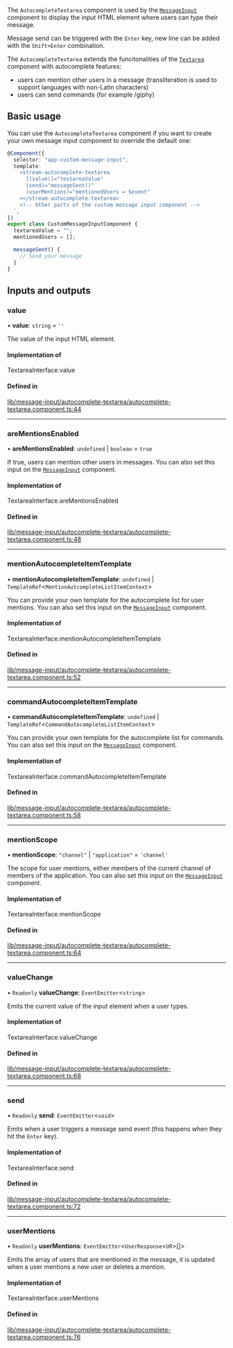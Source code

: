 The `AutocompleteTextarea` component is used by the [`MessageInput`](./MessageInputComponent.mdx) component to display the input HTML element where users can type their message.

Message send can be triggered with the `Enter` key, new line can be added with the `Shift+Enter` combination.

The `AutocompleteTextarea` extends the funcitonalities of the [`Textarea`](./TextareaComponent.mdx) component with autocomplete features:

- users can mention other users in a message (transliteration is used to support languages with non-Latin characters)
- users can send commands (for example /giphy)

## Basic usage

You can use the `AutocompleteTextarea` component if you want to create your own message input component to override the default one:

```typescript
@Component({
  selector: "app-custom-message-input",
  template: `
    <stream-autocomplete-textarea
      [(value)]="textareaValue"
      (send)="messageSent()"
      (userMentions)="mentionedUsers = $event"
    ></stream-autocomplete-textarea>
    <!-- Other parts of the custom message input component -->
  `,
})
export class CustomMessageInputComponent {
  textareaValue = "";
  mentionedUsers = [];

  messageSent() {
    // Send your message
  }
}
```

[//]: # "Start of generated content"
## Inputs and outputs 


### value

• **value**: `string` = `''`

The value of the input HTML element.

#### Implementation of

TextareaInterface.value

#### Defined in

[lib/message-input/autocomplete-textarea/autocomplete-textarea.component.ts:44](https://github.com/GetStream/stream-chat-angular/blob/71c01b2/projects/stream-chat-angular/src/lib/message-input/autocomplete-textarea/autocomplete-textarea.component.ts#L44)

___

### areMentionsEnabled

• **areMentionsEnabled**: `undefined` \| `boolean` = `true`

If true, users can mention other users in messages. You can also set this input on the [`MessageInput`](./MessageInputComponent.mdx/#inputs-and-outputs) component.

#### Implementation of

TextareaInterface.areMentionsEnabled

#### Defined in

[lib/message-input/autocomplete-textarea/autocomplete-textarea.component.ts:48](https://github.com/GetStream/stream-chat-angular/blob/71c01b2/projects/stream-chat-angular/src/lib/message-input/autocomplete-textarea/autocomplete-textarea.component.ts#L48)

___

### mentionAutocompleteItemTemplate

• **mentionAutocompleteItemTemplate**: `undefined` \| `TemplateRef`<`MentionAutcompleteListItemContext`\>

You can provide your own template for the autocomplete list for user mentions. You can also set this input on the [`MessageInput`](./MessageInputComponent.mdx/#inputs-and-outputs) component.

#### Implementation of

TextareaInterface.mentionAutocompleteItemTemplate

#### Defined in

[lib/message-input/autocomplete-textarea/autocomplete-textarea.component.ts:52](https://github.com/GetStream/stream-chat-angular/blob/71c01b2/projects/stream-chat-angular/src/lib/message-input/autocomplete-textarea/autocomplete-textarea.component.ts#L52)

___

### commandAutocompleteItemTemplate

• **commandAutocompleteItemTemplate**: `undefined` \| `TemplateRef`<`CommandAutocompleteListItemContext`\>

You can provide your own template for the autocomplete list for commands. You can also set this input on the [`MessageInput`](./MessageInputComponent.mdx/#inputs-and-outputs) component.

#### Implementation of

TextareaInterface.commandAutocompleteItemTemplate

#### Defined in

[lib/message-input/autocomplete-textarea/autocomplete-textarea.component.ts:58](https://github.com/GetStream/stream-chat-angular/blob/71c01b2/projects/stream-chat-angular/src/lib/message-input/autocomplete-textarea/autocomplete-textarea.component.ts#L58)

___

### mentionScope

• **mentionScope**: ``"channel"`` \| ``"application"`` = `'channel'`

The scope for user mentions, either members of the current channel of members of the application. You can also set this input on the [`MessageInput`](./MessageInputComponent.mdx/#inputs-and-outputs) component.

#### Implementation of

TextareaInterface.mentionScope

#### Defined in

[lib/message-input/autocomplete-textarea/autocomplete-textarea.component.ts:64](https://github.com/GetStream/stream-chat-angular/blob/71c01b2/projects/stream-chat-angular/src/lib/message-input/autocomplete-textarea/autocomplete-textarea.component.ts#L64)

___

### valueChange

• `Readonly` **valueChange**: `EventEmitter`<`string`\>

Emits the current value of the input element when a user types.

#### Implementation of

TextareaInterface.valueChange

#### Defined in

[lib/message-input/autocomplete-textarea/autocomplete-textarea.component.ts:68](https://github.com/GetStream/stream-chat-angular/blob/71c01b2/projects/stream-chat-angular/src/lib/message-input/autocomplete-textarea/autocomplete-textarea.component.ts#L68)

___

### send

• `Readonly` **send**: `EventEmitter`<`void`\>

Emits when a user triggers a message send event (this happens when they hit the `Enter` key).

#### Implementation of

TextareaInterface.send

#### Defined in

[lib/message-input/autocomplete-textarea/autocomplete-textarea.component.ts:72](https://github.com/GetStream/stream-chat-angular/blob/71c01b2/projects/stream-chat-angular/src/lib/message-input/autocomplete-textarea/autocomplete-textarea.component.ts#L72)

___

### userMentions

• `Readonly` **userMentions**: `EventEmitter`<`UserResponse`<`UR`\>[]\>

Emits the array of users that are mentioned in the message, it is updated when a user mentions a new user or deletes a mention.

#### Implementation of

TextareaInterface.userMentions

#### Defined in

[lib/message-input/autocomplete-textarea/autocomplete-textarea.component.ts:76](https://github.com/GetStream/stream-chat-angular/blob/71c01b2/projects/stream-chat-angular/src/lib/message-input/autocomplete-textarea/autocomplete-textarea.component.ts#L76)

[//]: # "End of generated content"
